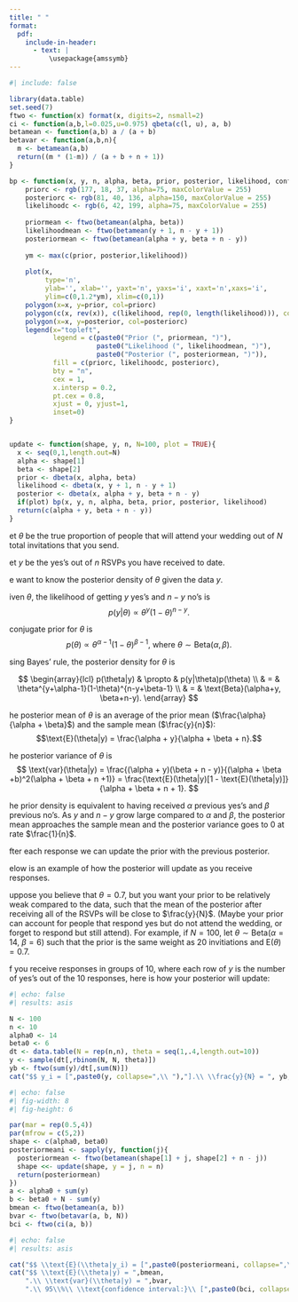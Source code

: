 ```yaml
---
title: " "
format:
  pdf:
    include-in-header:
      - text: |
          \usepackage{amssymb}
---
```


 

```r
#| include: false

library(data.table)
set.seed(7)
ftwo <- function(x) format(x, digits=2, nsmall=2)
ci <- function(a,b,l=0.025,u=0.975) qbeta(c(l, u), a, b)
betamean <- function(a,b) a / (a + b)
betavar <- function(a,b,n){
  m <- betamean(a,b)
  return((m * (1-m)) / (a + b + n + 1))
}

bp <- function(x, y, n, alpha, beta, prior, posterior, likelihood, confint, confintp, confintl){
    priorc <- rgb(177, 18, 37, alpha=75, maxColorValue = 255)
    posteriorc <- rgb(81, 40, 136, alpha=150, maxColorValue = 255)
    likelihoodc <- rgb(6, 42, 199, alpha=75, maxColorValue = 255)
    
    priormean <- ftwo(betamean(alpha, beta))
    likelihoodmean <- ftwo(betamean(y + 1, n - y + 1))
    posteriormean <- ftwo(betamean(alpha + y, beta + n - y))
    
    ym <- max(c(prior, posterior,likelihood))
    
    plot(x, 
         type='n',
         ylab='', xlab='', yaxt='n', yaxs='i', xaxt='n',xaxs='i',
         ylim=c(0,1.2*ym), xlim=c(0,1))
    polygon(x=x, y=prior, col=priorc)
    polygon(c(x, rev(x)), c(likelihood, rep(0, length(likelihood))), col=likelihoodc)
    polygon(x=x, y=posterior, col=posteriorc)
    legend(x="topleft",
           legend = c(paste0("Prior (", priormean, ")"),
                      paste0("Likelihood (", likelihoodmean, ")"),
                      paste0("Posterior (", posteriormean, ")")),
           fill = c(priorc, likelihoodc, posteriorc),
           bty = "n",
           cex = 1,
           x.intersp = 0.2,
           pt.cex = 0.8,
           xjust = 0, yjust=1,
           inset=0)
}


update <- function(shape, y, n, N=100, plot = TRUE){
  x <- seq(0,1,length.out=N)
  alpha <- shape[1]
  beta <- shape[2]
  prior <- dbeta(x, alpha, beta)
  likelihood <- dbeta(x, y + 1, n - y + 1)
  posterior <- dbeta(x, alpha + y, beta + n - y)
  if(plot) bp(x, y, n, alpha, beta, prior, posterior, likelihood)
  return(c(alpha + y, beta + n - y))
}
```

 
\newcommand{\h}{$\scriptstyle \heartsuit\ $}
\textbf{RSVPs} \textit{or how I learned how many people will attend your wedding}
\vspace{1em}
 

\h Let $\theta$ be the true proportion of people that will attend your wedding out of $N$ total invitations that you send.

\h Let $y$ be the yes's out of $n$ RSVPs you have received to date.

\h We want to know the posterior density of $\theta$ given the data $y$.
 
\h Given $\theta$, the likelihood of getting $y$ yes's and $n - y$ no's is $$p(y|\theta) \propto \theta^y(1-\theta)^{n - y}.$$

\h A conjugate prior for $\theta$ is $$p(\theta) \propto \theta^{\alpha-1}(1-\theta)^{\beta-1},\ \text{where}\ \theta \sim \text{Beta}(\alpha, \beta).$$

\h Using Bayes' rule, the posterior density for $\theta$ is

$$
\begin{array}{lcl}
p(\theta|y) & \propto & p(y|\theta)p(\theta) \\
& = & \theta^{y+\alpha-1}(1-\theta)^{n-y+\beta-1} \\
& = & \text{Beta}(\alpha+y, \beta+n-y).
\end{array}
$$

\h The posterior mean of $\theta$ is an average of the prior mean ($\frac{\alpha}{\alpha + \beta}$) and the sample mean ($\frac{y}{n}$): $$\text{E}(\theta|y) = \frac{\alpha + y}{\alpha + \beta + n}.$$

\h The posterior variance of $\theta$ is 
$$
\text{var}(\theta|y) = \frac{(\alpha + y)(\beta + n - y)}{(\alpha + \beta +b)^2(\alpha + \beta + n +1)} = 
\frac{\text{E}(\theta|y)[1 - \text{E}(\theta|y)]}{\alpha + \beta + n + 1}.
$$

\h The prior density is equivalent to having received $\alpha$ previous yes's and $\beta$ previous no's. As $y$ and $n-y$ grow large compared to $\alpha$ and $\beta$, the posterior mean approaches the sample mean and the posterior variance goes to 0 at rate $\frac{1}{n}$.

\h After each response we can update the prior with the previous posterior.

\h Below is an example of how the posterior will update as you receive responses.

\newpage
\h Suppose you believe that $\theta = 0.7$, but you want your prior to be relatively weak compared to the data, such that the mean of the posterior after receiving all of the RSVPs will be close to $\frac{y}{N}$. (Maybe your prior can account for people that respond yes but do not attend the wedding, or forget to respond but still attend). For example, if $N = 100$, let $\theta \sim \text{Beta}(\alpha = 14,\ \beta = 6)$ such that the prior is the same weight as 20 invitiations and $\text{E}(\theta) = 0.7$. 

\h If you receive responses in groups of 10, where each row of $y$ is the number of yes's out of the 10 responses, here is how your posterior will update:
```r
#| echo: false
#| results: asis

N <- 100
n <- 10
alpha0 <- 14
beta0 <- 6
dt <- data.table(N = rep(n,n), theta = seq(1,.4,length.out=10))
y <- sample(dt[,rbinom(N, N, theta)])
yb <- ftwo(sum(y)/dt[,sum(N)])
cat("$$ y_i = [",paste0(y, collapse=",\\ "),"].\\ \\frac{y}{N} = ", yb, ". $$")
```

```r
#| echo: false
#| fig-width: 8
#| fig-height: 6

par(mar = rep(0.5,4))
par(mfrow = c(5,2))
shape <- c(alpha0, beta0)
posteriormeani <- sapply(y, function(j){
  posteriormean <- ftwo(betamean(shape[1] + j, shape[2] + n - j))
  shape <<- update(shape, y = j, n = n)
  return(posteriormean)
})
a <- alpha0 + sum(y)
b <- beta0 + N - sum(y)
bmean <- ftwo(betamean(a, b))
bvar <- ftwo(betavar(a, b, N))
bci <- ftwo(ci(a, b))
```

```r
#| echo: false
#| results: asis

cat("$$ \\text{E}(\\theta|y_i) = [",paste0(posteriormeani, collapse=",\\ "),"].$$")
cat("$$ \\text{E}(\\theta|y) = ",bmean,
    ".\\ \\text{var}(\\theta|y) = ",bvar,
    ".\\ 95\\%\\ \\text{confidence interval:}\\ [",paste0(bci, collapse=",\\ "),"] .$$")
```

